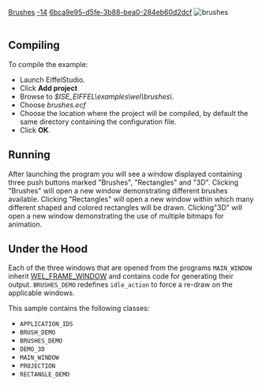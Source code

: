 [[Property:title|Brushes]]
[[Property:weight|-14]]
[[Property:uuid|6bca9e95-d5fe-3b88-bea0-284eb60d2dcf]]
[[Image:brushes|brushes]]  <br/>
<br/>

==Compiling==

To compile the example: 
* Launch EiffelStudio. 
* Click '''Add project'''
* Browse to ''$ISE_EIFFEL\examples\wel\brushes\''. 
* Choose ''brushes.ecf''
* Choose the location where the project will be compiled, by default the same directory containing the configuration file. 
* Click '''OK'''. 

==Running==
After launching the program you will see a window displayed containing three push buttons marked "Brushes", "Rectangles" and "3D". Clicking "Brushes" will open a new window demonstrating different brushes available. Clicking "Rectangles" will open a new window within which many different shaped and colored rectangles will be drawn. Clicking"3D" will open a new window demonstrating the use of multiple bitmaps for animation. 
==Under the Hood==
Each of the three windows that are opened from the programs <code>MAIN_WINDOW</code> inherit [[ref:libraries/wel/reference/wel_frame_window_chart|WEL_FRAME_WINDOW]]  and contains code for generating their output. <code>BRUSHES_DEMO</code> redefines <code>idle_action</code> to force a re-draw on the applicable windows. 
{{note|If <code>enable_idle_action</code> is not called, then <code>idle_action</code> is never executed. }}

This sample contains the following classes: 
* <code>APPLICATION_IDS</code>
* <code>BRUSH_DEMO</code>
* <code>BRUSHES_DEMO</code>
* <code>DEMO_3D</code>
* <code>MAIN_WINDOW</code>
* <code>PROJECTION</code>
* <code>RECTANGLE_DEMO</code>





